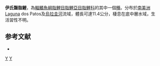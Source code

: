 {{Speciesbox 
| taxon = Bryconamericus iheringii
| status = NE
| status_system = IUCN3.1
| authority =  [[Boulenger|Boulenger]], 1887
| synonyms = *''Tetragonopterus iheringii''<br /><small>Boulenger, 1887</small>
*''Bryconamericus iheringi''<br /><small>Boulenger, 1887</small>
*''Tetragonopterus pliodus''<br /><small>Cope, 1894</small>
}}
'''伊氏齧脂鯉'''，為[[輻鰭魚綱|輻鰭魚綱]][[脂鯉目|脂鯉目]][[脂鯉亞目|脂鯉亞目]][[脂鯉科|脂鯉科]]的其中一個[[種|種]]。分布於[[南美洲|南美洲]]Laguna dos Patos及[[烏拉圭河|烏拉圭河]]流域，體長可達11.4公分，棲息在底中層水域，生活習性不明。

==参考文献==
{{refbegin}}
*{{FishBase_species|genus=Bryconamericus|species=iheringii |year=2014|month=1}}
{{refend}}

{{Taxonbar|from=Q5637973}}

[[Category:齧脂鯉屬|Y]]
[[Category:1887年描述的鱼类|Y]]

{{魚類小作品}}